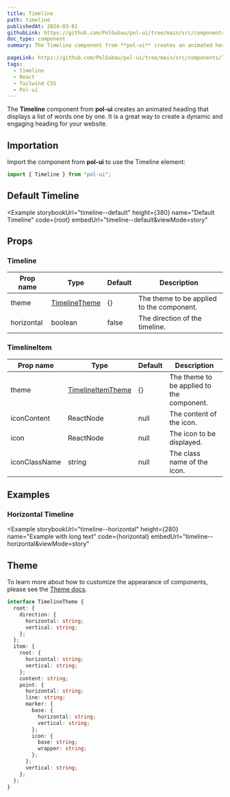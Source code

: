 ```yaml
---
title: Timeline
path: timeline
publishedAt: 2024-03-01
githubLink: https://github.com/PolGubau/pol-ui/tree/main/src/components/Timeline
doc_type: component
summary: The Timeline component from **pol-ui** creates an animated heading that displays a list of words one by one. It is a great way to create a dynamic and engaging heading for your website.

pageLink: https://github.com/PolGubau/pol-ui/tree/main/src/components/Timeline
tags:
  - timeline
  - React
  - Tailwind CSS
  - Pol-ui
---
```




The **Timeline** component from **pol-ui** creates an animated heading that displays a list of words one by one. It is a great way to create a dynamic and engaging heading for your website.

## Importation

Import the component from **pol-ui** to use the Timeline element:

```jsx
import { Timeline } from "pol-ui";
```

## Default Timeline

<Example
  storybookUrl="timeline--default"
  height={380}
  name="Default Timeline"
  code={root}
  embedUrl="timeline--default&viewMode=story"
>
  <RootCode />
</Example>

## Props

### Timeline

| Prop name  | Type                    | Default | Description                               |
| ---------- | ----------------------- | ------- | ----------------------------------------- |
| theme      | [TimelineTheme](#theme) | {}      | The theme to be applied to the component. |
| horizontal | boolean                 | false   | The direction of the timeline.            |

### TimelineItem

| Prop name     | Type                        | Default | Description                               |
| ------------- | --------------------------- | ------- | ----------------------------------------- |
| theme         | [TimelineItemTheme](#theme) | {}      | The theme to be applied to the component. |
| iconContent   | ReactNode                   | null    | The content of the icon.                  |
| icon          | ReactNode                   | null    | The icon to be displayed.                 |
| iconClassName | string                      | null    | The class name of the icon.               |

## Examples

### Horizontal Timeline

<Example
  storybookUrl="timeline--horizontal"
  height={280}
  name="Example with long text"
  code={horizontal}
  embedUrl="timeline--horizontal&viewMode=story"
>
  <HorizontalCode />
</Example>

## Theme

To learn more about how to customize the appearance of components, please see the [Theme docs](/docs/theme).

```ts
interface TimelineTheme {
  root: {
    direction: {
      horizontal: string;
      vertical: string;
    };
  };
  item: {
    root: {
      horizontal: string;
      vertical: string;
    };
    content: string;
    point: {
      horizontal: string;
      line: string;
      marker: {
        base: {
          horizontal: string;
          vertical: string;
        };
        icon: {
          base: string;
          wrapper: string;
        };
      };
      vertical: string;
    };
  };
}
```
